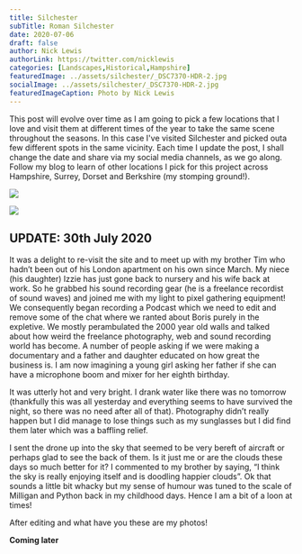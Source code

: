 ```yaml
---
title: Silchester
subTitle: Roman Silchester
date: 2020-07-06
draft: false
author: Nick Lewis
authorLink: https://twitter.com/nicklewis
categories: [Landscapes,Historical,Hampshire]
featuredImage: ../assets/silchester/_DSC7370-HDR-2.jpg
socialImage: ../assets/silchester/_DSC7370-HDR-2.jpg
featuredImageCaption: Photo by Nick Lewis
---
```


This post will evolve over time as I am going to pick a few locations that I love and visit them at different times of the year to take the same scene throughout the seasons. In this case I've visited Silchester and picked outa few different spots in the same vicinity. Each time I update the post, I shall change the date and share via my social media channels, as we go along. Follow my blog to learn of other locations I pick for this project across Hampshire, Surrey, Dorset and Berkshire (my stomping ground!).

![](../assets/silchester/_DSC7370-HDR-2.jpg)

![](../assets/silchester/_DSC7376-HDR-Edit-2.jpg)

## UPDATE: 30th July 2020

It was a delight to re-visit the site and to meet up with my brother Tim who hadn’t been out of his London apartment on his own since March. My niece (his daughter) Izzie has just gone back to nursery and his wife back at work. So he grabbed his sound recording gear (he is a freelance recordist of sound waves) and joined me with my light to pixel gathering equipment! We consequently began recording a Podcast which we need to edit and remove some of the chat where we ranted about Boris purely in the expletive. We mostly perambulated the 2000 year old walls and talked about how weird the freelance photography, web and sound recording world has become. A number of people asking if we were making a documentary and a father and daughter educated on how great the business is. I am now imagining a young girl asking her father if she can have a microphone boom and mixer for her eighth birthday. 

It was utterly hot and very bright. I drank water like there was no tomorrow (thankfully this was all yesterday and everything seems to have survived the night, so there was no need after all of that). Photography didn’t really happen but I did manage to lose things such as my sunglasses but I did find them later which was a baffling relief. 

I sent the drone up into the sky that seemed to be very bereft of aircraft or perhaps glad to see the back of them. Is it just me or are the clouds these days so much better for it? I commented to my brother by saying, “I think the sky is really enjoying itself and is doodling happier clouds”. Ok that sounds a little bit whacky but my sense of humour was tuned to the scale of Milligan and Python back in my childhood days. Hence I am a bit of a loon at times!

After editing and what have you these are my photos!

__Coming later__ 
